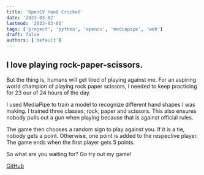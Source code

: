 ```yaml
---
title: 'OpenCV Hand Cricket'
date: '2023-03-02'
lastmod: '2023-03-02'
tags: ['project', 'python', 'opencv', 'mediapipe', 'web']
draft: false
authors: ['default']
---
```


## I love playing rock-paper-scissors.

But the thing is, humans will get tired of playing against me. For an aspiring world champion of playing rock paper scissors, I needed to keep practicing for 23 our of 24 hours of the day.

I used MediaPipe to train a model to recognize different hand shapes I was making. I trained three classes, rock, paper and scissors. This also ensures nobody pulls out a gun when playing because that is against official rules.

The game then chooses a random sign to play against you. If it is a tie, nobody gets a point. Otherwise, one point is added to the respective player. The game ends when the first player gets 5 points.

So what are you waiting for? Go try out my game!

[GitHub](https://github.com/shouryan01/opencv-rock-paper-scissors)

